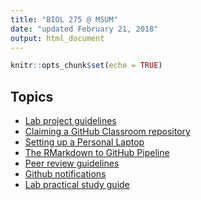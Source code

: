 ```yaml
---
title: "BIOL 275 @ MSUM"
date: "updated February 21, 2018"
output: html_document
---
```


```r
knitr::opts_chunk$set(echo = TRUE)
```

## Topics

- [Lab project guidelines](lab_project.html)
- [Claiming a GitHub Classroom repository](claim_repo.html)
- [Setting up a Personal Laptop](laptop_setup.html)
- [The RMarkdown to GitHub Pipeline](rmd_pipeline.html)
- [Peer review guidelines](peer_review.html)
- [Github notifications](github_notifications.html)
- [Lab practical study guide](lab_practical.html)
